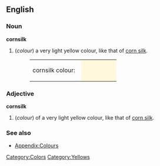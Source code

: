 ==English==

===Noun===
'''cornsilk'''
#(''colour'') a very light yellow colour, like that of [[corn silk]].
#:<table><tr><td>cornsilk colour: &nbsp;</td><td bgcolor="#FFF8DC" width="80">&nbsp; </td></tr></table>

===Adjective===
'''cornsilk'''
#(''colour'') of a very light yellow colour, like that of [[corn silk]].

===See also===
*[[Wiktionary_Appendix:Colours|Appendix:Colours]]

[[Category:Colors]]
[[Category:Yellows]]